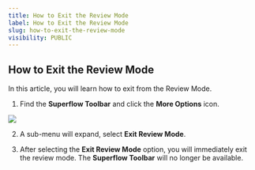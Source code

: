 ```yaml
---
title: How to Exit the Review Mode
label: How to Exit the Review Mode
slug: how-to-exit-the-review-mode
visibility: PUBLIC
---
```

## How to Exit the Review Mode

In this article, you will learn how to exit from the Review Mode.

1. Find the **Superflow Toolbar** and click the **More Options** icon.

 
![](https://cdn.hashnode.com/res/hashnode/image/upload/v1733292412335/RH-lF7XhY.png?auto=forma)
 

2. A sub-menu will expand, select **Exit Review Mode**.

3. After selecting the **Exit Review Mode** option, you will immediately exit the review mode. The **Superflow Toolbar** will no longer be available.
